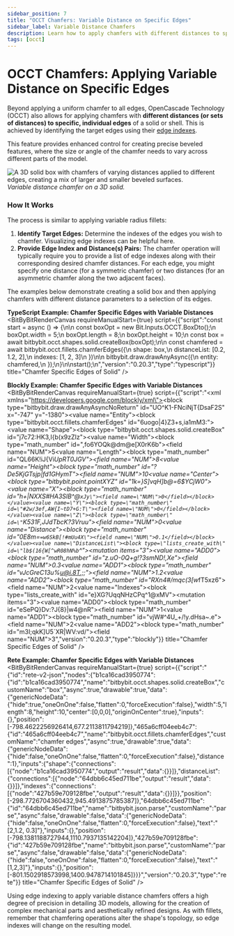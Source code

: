 ```yaml
---
sidebar_position: 7
title: "OCCT Chamfers: Variable Distance on Specific Edges"
sidebar_label: Variable Distance Chamfers
description: Learn how to apply chamfers with different distances to specific edges of an OCCT solid using edge indexes in Bitbybit's Rete, Blockly, and TypeScript editors.
tags: [occt]
---
```



# OCCT Chamfers: Applying Variable Distance on Specific Edges

Beyond applying a uniform chamfer to all edges, OpenCascade Technology (OCCT) also allows for applying chamfers with **different distances (or sets of distances) to specific, individual edges** of a solid or shell. This is achieved by identifying the target edges using their [edge indexes](/learn/code/common/occt/shapes/edge/edge-indexes).

This feature provides enhanced control for creating precise beveled features, where the size or angle of the chamfer needs to vary across different parts of the model.

![A 3D solid box with chamfers of varying distances applied to different edges, creating a mix of larger and smaller beveled surfaces.](https://ik.imagekit.io/bitbybit/app/assets/start/general/editor-categories/variable-chamfer.jpeg "Variable distance chamfer on a 3D solid")
*Variable distance chamfer on a 3D solid.*

### How It Works

The process is similar to applying variable radius fillets:
1.  **Identify Target Edges:** Determine the indexes of the edges you wish to chamfer. Visualizing edge indexes can be helpful here.
2.  **Provide Edge Index and Distance(s) Pairs:** The chamfer operation will typically require you to provide a list of edge indexes along with their corresponding desired chamfer distances. For each edge, you might specify one distance (for a symmetric chamfer) or two distances (for an asymmetric chamfer along the two adjacent faces).

The examples below demonstrate creating a solid box and then applying chamfers with different distance parameters to a selection of its edges.

**TypeScript Example: Chamfer Specific Edges with Variable Distances**
<BitByBitRenderCanvas
  requireManualStart={true}
  script={{"script":"const start = async () => {\n\n    const boxOpt = new Bit.Inputs.OCCT.BoxDto();\n    boxOpt.width = 5;\n    boxOpt.length = 8;\n    boxOpt.height = 10;\n    const box = await bitbybit.occt.shapes.solid.createBox(boxOpt);\n\n    const chamfered = await bitbybit.occt.fillets.chamferEdges({\n        shape: box,\n        distanceList: [0.2, 1.2, 2],\n        indexes: [1, 2, 3]\n    })\n\n    bitbybit.draw.drawAnyAsync({\n        entity: chamfered,\n    });\n}\n\nstart();\n","version":"0.20.3","type":"typescript"}}
  title="Chamfer Specific Edges of Solid"
/>

**Blockly Example: Chamfer Specific Edges with Variable Distances**
<BitByBitRenderCanvas
  requireManualStart={true}
  script={{"script":"<xml xmlns=\"https://developers.google.com/blockly/xml\"><block type=\"bitbybit.draw.drawAnyAsyncNoReturn\" id=\"UO^K1-FNciNjT{DsaF2S\" x=\"-747\" y=\"-1380\"><value name=\"Entity\"><block type=\"bitbybit.occt.fillets.chamferEdges\" id=\"6uogo|4}Z3+s,ia1mM3:\"><value name=\"Shape\"><block type=\"bitbybit.occt.shapes.solid.createBox\" id=\"j7c72:HK3,I{b(x9zZIz\"><value name=\"Width\"><block type=\"math_number\" id=\",fo6YOQk@dm@e[X0rK6b\"><field name=\"NUM\">5</field></block></value><value name=\"Length\"><block type=\"math_number\" id=\"QL66K!iJ{Vi*UpRT0JGV\"><field name=\"NUM\">8</field></block></value><value name=\"Height\"><block type=\"math_number\" id=\"?De5KjGTsjp|fd1GHymT\"><field name=\"NUM\">10</field></block></value><value name=\"Center\"><block type=\"bitbybit.point.pointXYZ\" id=\"1k=}S]vqH]b@=6$YCjW0\"><value name=\"X\"><block type=\"math_number\" id=\"h+|NXXS#HA3SlB^@`xJy\"><field name=\"NUM\">0</field></block></value><value name=\"Y\"><block type=\"math_number\" id=\"#2w/3ef,AW{I~tD7+G:T\"><field name=\"NUM\">0</field></block></value><value name=\"Z\"><block type=\"math_number\" id=\"`K531F,JJdTbcK?3Vruu\"><field name=\"NUM\">0</field></block></value></block></value></block></value><value name=\"Distance\"><block type=\"math_number\" id=\"0E8m=`=w6SkB[!#mUu4X\"><field name=\"NUM\">0.1</field></block></value><value name=\"DistanceList\"><block type=\"lists_create_with\" id=\"lb$(16{W[^wR08hN%b`^\"><mutation items=\"3\"></mutation><value name=\"ADD0\"><block type=\"math_number\" id=\"z.uO-0Q+g!?3smND!,Xe\"><field name=\"NUM\">0.3</field></block></value><value name=\"ADD1\"><block type=\"math_number\" id=\"vJcGreC13u%u@i.8T,;;\"><field name=\"NUM\">1.2</field></block></value><value name=\"ADD2\"><block type=\"math_number\" id=\"RXn4#/mqc(3[w*fT5xz6\"><field name=\"NUM\">2</field></block></value></block></value><value name=\"Indexes\"><block type=\"lists_create_with\" id=\"e}XG?UqqNHzCPq^1@xMV\"><mutation items=\"3\"></mutation><value name=\"ADD0\"><block type=\"math_number\" id=\"eSePQ}Dv:?J{8}|w4@nR\"><field name=\"NUM\">1</field></block></value><value name=\"ADD1\"><block type=\"math_number\" id=\"vjW#^4U_+/!y.dHsa~.e\"><field name=\"NUM\">2</field></block></value><value name=\"ADD2\"><block type=\"math_number\" id=\"m3I;qkK]U5`XR|WV:vd/\"><field name=\"NUM\">3</field></block></value></block></value></block></value></block></xml>","version":"0.20.3","type":"blockly"}}
  title="Chamfer Specific Edges of Solid"
/>

**Rete Example: Chamfer Specific Edges with Variable Distances**
<BitByBitRenderCanvas
  requireManualStart={true}
  script={{"script":"{\"id\":\"rete-v2-json\",\"nodes\":{\"b1ca16cad3950774\":{\"id\":\"b1ca16cad3950774\",\"name\":\"bitbybit.occt.shapes.solid.createBox\",\"customName\":\"box\",\"async\":true,\"drawable\":true,\"data\":{\"genericNodeData\":{\"hide\":true,\"oneOnOne\":false,\"flatten\":0,\"forceExecution\":false},\"width\":5,\"length\":8,\"height\":10,\"center\":[0,0,0],\"originOnCenter\":true},\"inputs\":{},\"position\":[-798.4622256926414,677.2113811794219]},\"465a6cff04eeb4c7\":{\"id\":\"465a6cff04eeb4c7\",\"name\":\"bitbybit.occt.fillets.chamferEdges\",\"customName\":\"chamfer edges\",\"async\":true,\"drawable\":true,\"data\":{\"genericNodeData\":{\"hide\":false,\"oneOnOne\":false,\"flatten\":0,\"forceExecution\":false},\"distance\":1},\"inputs\":{\"shape\":{\"connections\":[{\"node\":\"b1ca16cad3950774\",\"output\":\"result\",\"data\":{}}]},\"distanceList\":{\"connections\":[{\"node\":\"64dbb6c45ed711be\",\"output\":\"result\",\"data\":{}}]},\"indexes\":{\"connections\":[{\"node\":\"427b59e709128fbe\",\"output\":\"result\",\"data\":{}}]}},\"position\":[-298.7726704360432,945.4913875785387]},\"64dbb6c45ed711be\":{\"id\":\"64dbb6c45ed711be\",\"name\":\"bitbybit.json.parse\",\"customName\":\"parse\",\"async\":false,\"drawable\":false,\"data\":{\"genericNodeData\":{\"hide\":false,\"oneOnOne\":false,\"flatten\":0,\"forceExecution\":false},\"text\":\"[2,1.2, 0.3]\"},\"inputs\":{},\"position\":[-798.1381188727944,1110.7937135142204]},\"427b59e709128fbe\":{\"id\":\"427b59e709128fbe\",\"name\":\"bitbybit.json.parse\",\"customName\":\"parse\",\"async\":false,\"drawable\":false,\"data\":{\"genericNodeData\":{\"hide\":false,\"oneOnOne\":false,\"flatten\":0,\"forceExecution\":false},\"text\":\"[1,2,3]\"},\"inputs\":{},\"position\":[-801.1502918573998,1400.9478714101845]}}}","version":"0.20.3","type":"rete"}}
  title="Chamfer Specific Edges of Solid"
/>


Using edge indexing to apply variable distance chamfers offers a high degree of precision in detailing 3D models, allowing for the creation of complex mechanical parts and aesthetically refined designs. As with fillets, remember that chamfering operations alter the shape's topology, so edge indexes will change on the resulting model.
